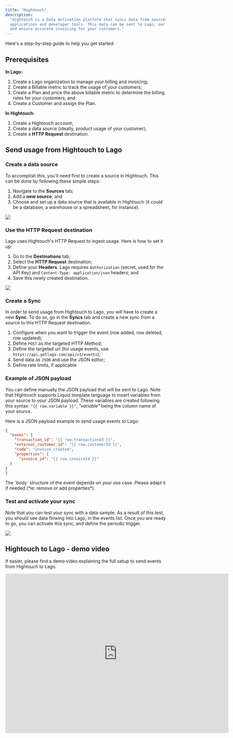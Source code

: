 ```yaml
---
title: "Hightouch"
description:
  "Hightouch is a Data Activation platform that syncs data from sources (database, warehouses, spreadsheet and much more) to business 
  applications and developer tools. This data can be sent to Lago, our usage-based billing platform, to automate your billing process 
  and ensure accurate invoicing for your customers."
---
```


Here's a step-by-step guide to help you get started:

## Prerequisites

**In Lago:**
1. Create a Lago organization to manage your billing and invoicing;
2. Create a Billable metric to track the usage of your customers;
3. Create a Plan and price the above billable metric to determine the billing rates for your customers; and
4. Create a Customer and assign the Plan.

**In Hightouch:**
1. Create a Hightouch account;
2. Create a data source (ideally, product usage of your customer);
3. Create a **HTTP Request** destination.

## Send usage from Hightouch to Lago

### Create a data source

To accomplish this, you'll need first to create a source in Hightouch. This can be done by following these simple steps:
1. Navigate to the **Sources** tab;
2. Add a **new source**; and
3. Choose and set up a data source that is available in Hightouch (it could be a database, a warehouse or a spreadsheet, for instance).

<Frame caption="Hightouch Sources">
  <img src="/integrations/usage/images/hightouch-sources-3aa4046d89ec2208963b3e541408a249.png" />
</Frame>


### Use the HTTP Request destination

Lago uses Hightouch's HTTP Request to ingest usage. Here is how to set it up:
1. Go to the **Destinations** tab;
2. Select the **HTTP Request** destination;
3. Define your **Headers**. Lago requires `Authorization` (secret, used for the API Key) and `Content-Type: application/json` headers; and
4. Save this newly created destination.

<Frame caption="Hightouch HTTP Request Destination">
  <img src="/integrations/usage/images/hightouch-http-destination-d613e2e5663423ea83712c055d893333.png" />
</Frame>


### Create a Sync

In order to send usage from Hightouch to Lago, you will have to create a new **Sync**. To do so, go in the **Syncs** tab and create a new sync from a source to this HTTP Request destination.

1. Configure when you want to trigger the event (row added, row deleted, row updated);
2. Define `POST` as the targeted HTTP Method;
3. Define the targeted url (for usage events, use `https://api.getlago.com/api/v1/events`);
4. Send data as `JSON` and use the JSON editor;
5. Define rate limits, if applicable

### Example of JSON payload

You can define manually the JSON payload that will be sent to Lago. Note that Hightouch supports Liquid template language to insert variables from your source to your JSON payload. These variables are created following this syntax: `"{{ row.variable }}"`, *"variable"* being the column name of your source.

Here is a JSON payload example to send usage events to Lago:
```json
{
  "event": {
    "transaction_id": "{{ row.transactionId }}",
    "external_customer_id": "{{ row.customerId }}",
    "code": "invoice_created",
    "properties": {
      "invoice_id": "{{ row.invoiceId }}"
  }
}
}
```

<Info>
The `body` structure of the event depends on your use case. Please adapt it if needed (*ie: remove or add properties*).
</Info>


### Test and activate your sync

Note that you can test your sync with a data sample. As a result of this test, you should see data flowing into Lago, in the events list. Once you are ready to go, you can activate this sync, and define the periodic trigger.

<Frame caption="Hightouch Test Sync with Lago">
  <img src="/integrations/usage/images/sync-test-hightouch-34f6e41a10dd05b637841b6f4d1581fa.png" />
</Frame>


## Hightouch to Lago - demo video

If easier, please find a demo video explaining the full setup to send events from Hightouch to Lago.

<iframe width="700" height="500" src="https://www.youtube.com/embed/2NBmQYjrz40" title="YouTube video player" frameborder="0" allow="accelerometer; autoplay; clipboard-write; encrypted-media; gyroscope; picture-in-picture; web-share" allowfullscreen></iframe>